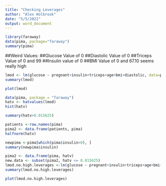 ```yaml
---
title: "Checking Leverages"
author: "Alex Holbrook"
date: "5/5/2022"
output: word_document
---
```


```r
library(faraway)
data(pima, package="faraway")
summary(pima)
```

##Weird Values:
##Glucose Value of 0
##Diastolic Value of 0
##Triceps Value of 0 and 99
##Insulin value of 0
##BMI Value of 0 and 67.10 seems really high 

```r
lmod <- lm(glucose ~ pregnant+insulin+triceps+age+bmi+diastolic, data=pima)
summary(lmod)
```

```r
plot(lmod)
```


```r
data(pima, package = "faraway")
hatv <- hatvalues(lmod)
hist(hatv)
```

```r
summary(hatv>0.015625)
```

```r
patients <-row.names(pima)
pima2 <- data.frame(patients, pima)
halfnorm(hatv)
```

```r
newpima <-pima[which(pima$insulin>0), ]
summary(newpima$insulin)
```

```r
pima2 <- data.frame(pima, hatv)
new.data <- subset(pima2, hatv <= 0.015625)
lmod.no.high.leverages <-lm(glucose ~ pregnant+insulin+triceps+age+bmi+diastolic, data=new.data)
summary(lmod.no.high.leverages)
```

```r
plot(lmod.no.high.leverages)
```